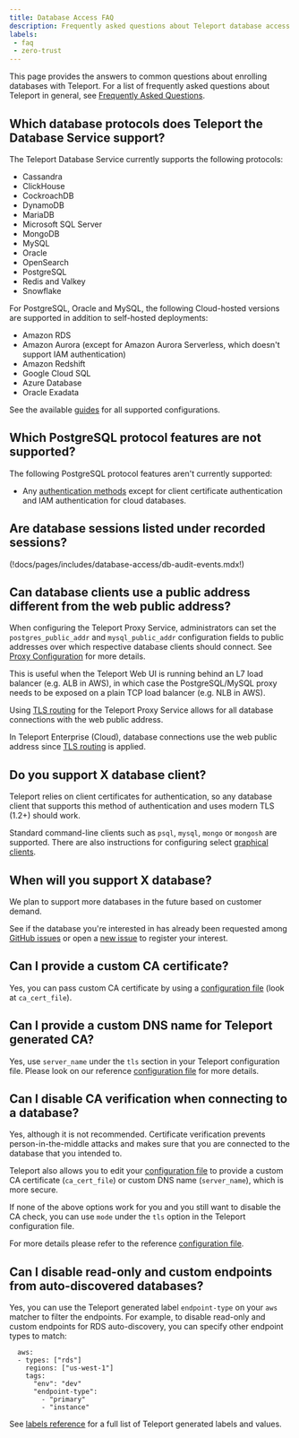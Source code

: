 ```yaml
---
title: Database Access FAQ
description: Frequently asked questions about Teleport database access.
labels:
 - faq
 - zero-trust
---
```


This page provides the answers to common questions about enrolling databases
with Teleport. For a list of frequently asked questions about Teleport in
general, see [Frequently Asked Questions](../../faq.mdx).

## Which database protocols does Teleport the Database Service support?

The Teleport Database Service currently supports the following protocols:

- Cassandra
- ClickHouse
- CockroachDB
- DynamoDB
- MariaDB
- Microsoft SQL Server
- MongoDB
- MySQL
- Oracle
- OpenSearch
- PostgreSQL
- Redis and Valkey
- Snowflake

For PostgreSQL, Oracle and MySQL, the following Cloud-hosted versions are supported in addition to self-hosted deployments:

- Amazon RDS
- Amazon Aurora (except for Amazon Aurora Serverless, which doesn't support IAM authentication)
- Amazon Redshift
- Google Cloud SQL
- Azure Database
- Oracle Exadata

See the available [guides](guides/guides.mdx) for all supported configurations.

## Which PostgreSQL protocol features are not supported?

The following PostgreSQL protocol features aren't currently supported:

- Any [authentication methods](https://www.postgresql.org/docs/current/auth-methods.html)
  except for client certificate authentication and IAM authentication for cloud
  databases.


## Are database sessions listed under recorded sessions?

(!docs/pages/includes/database-access/db-audit-events.mdx!)

## Can database clients use a public address different from the web public address?

<Tabs>
<TabItem scope={["oss", "enterprise"]} label="Self-Hosted">

When configuring the Teleport Proxy Service, administrators can set the
`postgres_public_addr` and `mysql_public_addr` configuration fields to public
addresses over which respective database clients should connect. See
[Proxy Configuration](../../reference/agent-services/database-access-reference/configuration.mdx) for
more details.

This is useful when the Teleport Web UI is running behind an L7 load balancer
(e.g. ALB in AWS), in which case the PostgreSQL/MySQL proxy needs to be exposed
on a plain TCP load balancer (e.g. NLB in AWS).

Using [TLS routing](../../reference/architecture/tls-routing.mdx) for the Teleport Proxy Service allows for all 
database connections with the web public address.

</TabItem>
<TabItem scope={["cloud","team"]} label="Cloud-Hosted">

In Teleport Enterprise (Cloud), database connections use the web public address
since [TLS routing](../../reference/architecture/tls-routing.mdx) is applied.

</TabItem>
</Tabs>

## Do you support X database client?

Teleport relies on client certificates for authentication, so any database
client that supports this method of authentication and uses modern TLS (1.2+)
should work.

Standard command-line clients such as `psql`, `mysql`, `mongo` or `mongosh` are
supported. There are also instructions for configuring select
[graphical clients](../../connect-your-client/gui-clients.mdx).

## When will you support X database?

We plan to support more databases in the future based on customer demand.

See if the database you're interested in has already been requested among
[GitHub issues](https://github.com/gravitational/teleport/labels/database-access)
or open a [new issue](https://github.com/gravitational/teleport/issues/new/choose)
to register your interest.

## Can I provide a custom CA certificate?

Yes, you can pass custom CA certificate by using a
[configuration file](../../reference/agent-services/database-access-reference/configuration.mdx)
(look at `ca_cert_file`).

## Can I provide a custom DNS name for Teleport generated CA?

Yes, use `server_name` under the `tls` section in your Teleport configuration
file. Please look on our reference
[configuration file](../../reference/agent-services/database-access-reference/configuration.mdx)
for more details.

## Can I disable CA verification when connecting to a database?

Yes, although it is not recommended. Certificate verification prevents
person-in-the-middle attacks and makes sure that you
are connected to the database that you intended to. 

Teleport also allows you to edit your
[configuration file](../../reference/agent-services/database-access-reference/configuration.mdx)
to provide a custom CA certificate (`ca_cert_file`) or custom DNS name
(`server_name`), which is more secure. 

If none of the above options work for you and you still want to disable the CA
check, you can use `mode` under the `tls` option in the Teleport configuration file.

For more details please refer to the reference
[configuration file](../../reference/agent-services/database-access-reference/configuration.mdx).

## Can I disable read-only and custom endpoints from auto-discovered databases?

Yes, you can use the Teleport generated label `endpoint-type` on your `aws`
matcher to filter the endpoints. For example, to disable read-only and custom
endpoints for RDS auto-discovery, you can specify other endpoint types to
match:
```
  aws:
  - types: ["rds"]
    regions: ["us-west-1"]
    tags:
      "env": "dev"
      "endpoint-type":
        - "primary"
        - "instance"
```

See [labels reference](../../reference/agent-services/database-access-reference/labels.mdx) for a full list of Teleport
generated labels and values.
